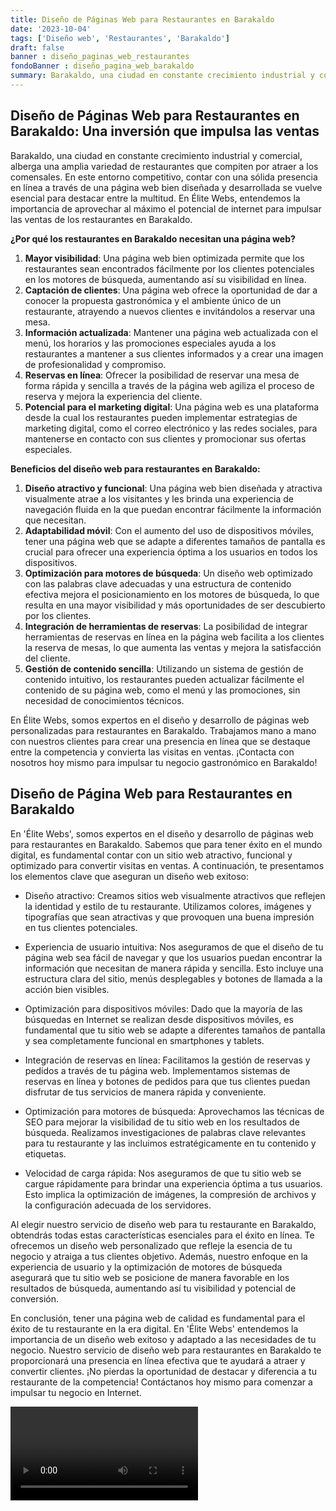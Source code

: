 ```yaml
---
title: Diseño de Páginas Web para Restaurantes en Barakaldo
date: '2023-10-04'
tags: ['Diseño web', 'Restaurantes', 'Barakaldo']
draft: false
banner : diseño_paginas_web_restaurantes
fondoBanner : diseño_pagina_web_barakaldo
summary: Barakaldo, una ciudad en constante crecimiento industrial y comercial, alberga una amplia variedad de restaurantes que compiten por atraer a los comensales. En este entorno competitivo, contar con una sólida presencia en línea a través de una página web bien diseñada y desarrollada se vuelve esencial para destacar entre la multitud. En Élite Webs, entendemos la importancia de aprovechar al máximo el potencial de internet para impulsar las ventas de los restaurantes en Barakaldo.
---
```


## **Diseño de Páginas Web para Restaurantes en Barakaldo: Una inversión que impulsa las ventas**

Barakaldo, una ciudad en constante crecimiento industrial y comercial, alberga una amplia variedad de restaurantes que compiten por atraer a los comensales. En este entorno competitivo, contar con una sólida presencia en línea a través de una página web bien diseñada y desarrollada se vuelve esencial para destacar entre la multitud. En Élite Webs, entendemos la importancia de aprovechar al máximo el potencial de internet para impulsar las ventas de los restaurantes en Barakaldo.

**¿Por qué los restaurantes en Barakaldo necesitan una página web?**

1. **Mayor visibilidad**: Una página web bien optimizada permite que los restaurantes sean encontrados fácilmente por los clientes potenciales en los motores de búsqueda, aumentando así su visibilidad en línea.
2. **Captación de clientes**: Una página web ofrece la oportunidad de dar a conocer la propuesta gastronómica y el ambiente único de un restaurante, atrayendo a nuevos clientes e invitándolos a reservar una mesa.
3. **Información actualizada**: Mantener una página web actualizada con el menú, los horarios y las promociones especiales ayuda a los restaurantes a mantener a sus clientes informados y a crear una imagen de profesionalidad y compromiso.
4. **Reservas en línea**: Ofrecer la posibilidad de reservar una mesa de forma rápida y sencilla a través de la página web agiliza el proceso de reserva y mejora la experiencia del cliente.
5. **Potencial para el marketing digital**: Una página web es una plataforma desde la cual los restaurantes pueden implementar estrategias de marketing digital, como el correo electrónico y las redes sociales, para mantenerse en contacto con sus clientes y promocionar sus ofertas especiales.

**Beneficios del diseño web para restaurantes en Barakaldo:**

1. **Diseño atractivo y funcional**: Una página web bien diseñada y atractiva visualmente atrae a los visitantes y les brinda una experiencia de navegación fluida en la que puedan encontrar fácilmente la información que necesitan.
2. **Adaptabilidad móvil**: Con el aumento del uso de dispositivos móviles, tener una página web que se adapte a diferentes tamaños de pantalla es crucial para ofrecer una experiencia óptima a los usuarios en todos los dispositivos.
3. **Optimización para motores de búsqueda**: Un diseño web optimizado con las palabras clave adecuadas y una estructura de contenido efectiva mejora el posicionamiento en los motores de búsqueda, lo que resulta en una mayor visibilidad y más oportunidades de ser descubierto por los clientes.
4. **Integración de herramientas de reservas**: La posibilidad de integrar herramientas de reservas en línea en la página web facilita a los clientes la reserva de mesas, lo que aumenta las ventas y mejora la satisfacción del cliente.
5. **Gestión de contenido sencilla**: Utilizando un sistema de gestión de contenido intuitivo, los restaurantes pueden actualizar fácilmente el contenido de su página web, como el menú y las promociones, sin necesidad de conocimientos técnicos.

En Élite Webs, somos expertos en el diseño y desarrollo de páginas web personalizadas para restaurantes en Barakaldo. Trabajamos mano a mano con nuestros clientes para crear una presencia en línea que se destaque entre la competencia y convierta las visitas en ventas. ¡Contacta con nosotros hoy mismo para impulsar tu negocio gastronómico en Barakaldo!

<GifSeo />

<Cta />

## Diseño de Página Web para Restaurantes en Barakaldo

En 'Élite Webs', somos expertos en el diseño y desarrollo de páginas web para restaurantes en Barakaldo. Sabemos que para tener éxito en el mundo digital, es fundamental contar con un sitio web atractivo, funcional y optimizado para convertir visitas en ventas. A continuación, te presentamos los elementos clave que aseguran un diseño web exitoso:

- Diseño atractivo: Creamos sitios web visualmente atractivos que reflejen la identidad y estilo de tu restaurante. Utilizamos colores, imágenes y tipografías que sean atractivas y que provoquen una buena impresión en tus clientes potenciales.

- Experiencia de usuario intuitiva: Nos aseguramos de que el diseño de tu página web sea fácil de navegar y que los usuarios puedan encontrar la información que necesitan de manera rápida y sencilla. Esto incluye una estructura clara del sitio, menús desplegables y botones de llamada a la acción bien visibles.

- Optimización para dispositivos móviles: Dado que la mayoría de las búsquedas en Internet se realizan desde dispositivos móviles, es fundamental que tu sitio web se adapte a diferentes tamaños de pantalla y sea completamente funcional en smartphones y tablets.

- Integración de reservas en línea: Facilitamos la gestión de reservas y pedidos a través de tu página web. Implementamos sistemas de reservas en línea y botones de pedidos para que tus clientes puedan disfrutar de tus servicios de manera rápida y conveniente.

- Optimización para motores de búsqueda: Aprovechamos las técnicas de SEO para mejorar la visibilidad de tu sitio web en los resultados de búsqueda. Realizamos investigaciones de palabras clave relevantes para tu restaurante y las incluimos estratégicamente en tu contenido y etiquetas.

- Velocidad de carga rápida: Nos aseguramos de que tu sitio web se cargue rápidamente para brindar una experiencia óptima a tus usuarios. Esto implica la optimización de imágenes, la compresión de archivos y la configuración adecuada de los servidores.

Al elegir nuestro servicio de diseño web para tu restaurante en Barakaldo, obtendrás todas estas características esenciales para el éxito en línea. Te ofrecemos un diseño web personalizado que refleje la esencia de tu negocio y atraiga a tus clientes objetivo. Además, nuestro enfoque en la experiencia de usuario y la optimización de motores de búsqueda asegurará que tu sitio web se posicione de manera favorable en los resultados de búsqueda, aumentando así tu visibilidad y potencial de conversión.

En conclusión, tener una página web de calidad es fundamental para el éxito de tu restaurante en la era digital. En 'Élite Webs' entendemos la importancia de un diseño web exitoso y adaptado a las necesidades de tu negocio. Nuestro servicio de diseño web para restaurantes en Barakaldo te proporcionará una presencia en línea efectiva que te ayudará a atraer y convertir clientes. ¡No pierdas la oportunidad de destacar y diferencia a tu restaurante de la competencia! Contáctanos hoy mismo para comenzar a impulsar tu negocio en Internet.

<Video />

<CtaBot job='Restaurantes' city='Barakaldo'/>

<Gmaps query='Barakaldo+españa+maps' />